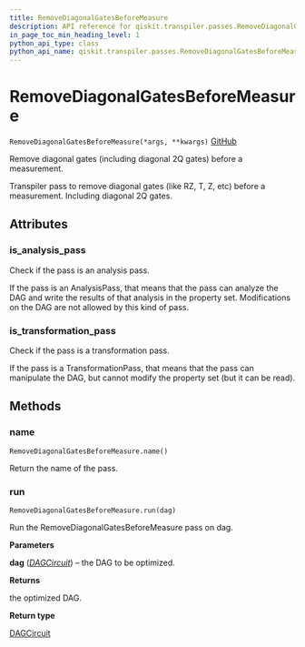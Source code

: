 ```yaml
---
title: RemoveDiagonalGatesBeforeMeasure
description: API reference for qiskit.transpiler.passes.RemoveDiagonalGatesBeforeMeasure
in_page_toc_min_heading_level: 1
python_api_type: class
python_api_name: qiskit.transpiler.passes.RemoveDiagonalGatesBeforeMeasure
---
```


# RemoveDiagonalGatesBeforeMeasure

<span id="qiskit.transpiler.passes.RemoveDiagonalGatesBeforeMeasure" />

`RemoveDiagonalGatesBeforeMeasure(*args, **kwargs)` [GitHub](https://github.com/qiskit/qiskit/tree/stable/0.14/qiskit/transpiler/passes/optimization/remove_diagonal_gates_before_measure.py "view source code")

Remove diagonal gates (including diagonal 2Q gates) before a measurement.

Transpiler pass to remove diagonal gates (like RZ, T, Z, etc) before a measurement. Including diagonal 2Q gates.

## Attributes

### is\_analysis\_pass

Check if the pass is an analysis pass.

If the pass is an AnalysisPass, that means that the pass can analyze the DAG and write the results of that analysis in the property set. Modifications on the DAG are not allowed by this kind of pass.

### is\_transformation\_pass

Check if the pass is a transformation pass.

If the pass is a TransformationPass, that means that the pass can manipulate the DAG, but cannot modify the property set (but it can be read).

## Methods

### name

<span id="qiskit.transpiler.passes.RemoveDiagonalGatesBeforeMeasure.name" />

`RemoveDiagonalGatesBeforeMeasure.name()`

Return the name of the pass.

### run

<span id="qiskit.transpiler.passes.RemoveDiagonalGatesBeforeMeasure.run" />

`RemoveDiagonalGatesBeforeMeasure.run(dag)`

Run the RemoveDiagonalGatesBeforeMeasure pass on dag.

**Parameters**

**dag** ([*DAGCircuit*](qiskit.dagcircuit.DAGCircuit "qiskit.dagcircuit.DAGCircuit")) – the DAG to be optimized.

**Returns**

the optimized DAG.

**Return type**

[DAGCircuit](qiskit.dagcircuit.DAGCircuit "qiskit.dagcircuit.DAGCircuit")

